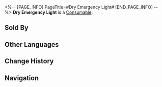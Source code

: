 <%-- [PAGE_INFO]
PageTitle=#Dry Emergency Light#
[END_PAGE_INFO] --%>
{{Item Infobox
|id          = 408412
|image       = Item Dry Emergency Light.png
|type        = Consumable
|invCategory = Consumables
|rarity      = 2
|effect      = Upon use, immediately recovers 3 Technique Points for the team.
|description = An emergency light from the outworld civilization of Insumousu. This small portable lamp requires no source of energy. Simply soak it in brine with 5% salt concentration and it will shine for hours. It is actually the luminescent fishing rod antennae on the dorsal fin of a Thalassa lightfish. In ancient Insumousu, only the bravest fishers dared to hunt these dreadful creatures. Now, however, these fish are being cultivated on an industrial scale.
|source1     = [[Procurement Point for Expired Parcels]]
}}
{{Description|''"Darling, I know you're trying to be romantic with this outworlder-style candle-lit dinner but... there's a shining fish head baring its teeth at me in the middle of the table. I don't think I can finish dinner..."''}}
'''Dry Emergency Light''' is a [[Consumable]].

==Sold By==
{{Shop Availability}}

==Other Languages==
{{Other Languages
|en   = Dry Emergency Light
|zhs  = 干制应急灯
|zht  = 乾燥臨時燈具
|ja   = 乾燥型非常灯
|ko   = 건식 비상등
|es   = Luz seca de emergencia
|fr   = Lumière de secours
|ru   = Сушёный аварийный фонарик
|th   = Dry Emergency Light
|vi   = Đèn Khẩn Cấp Năng Lượng Tự Nhiên
|de   = Trockenes Notlicht
|id   = Dry Emergency Light
|pt   = Luz de Emergência Seca
}}

==Change History==
{{Change History|2.0}}

==Navigation==
{{Consumable Navbox}}